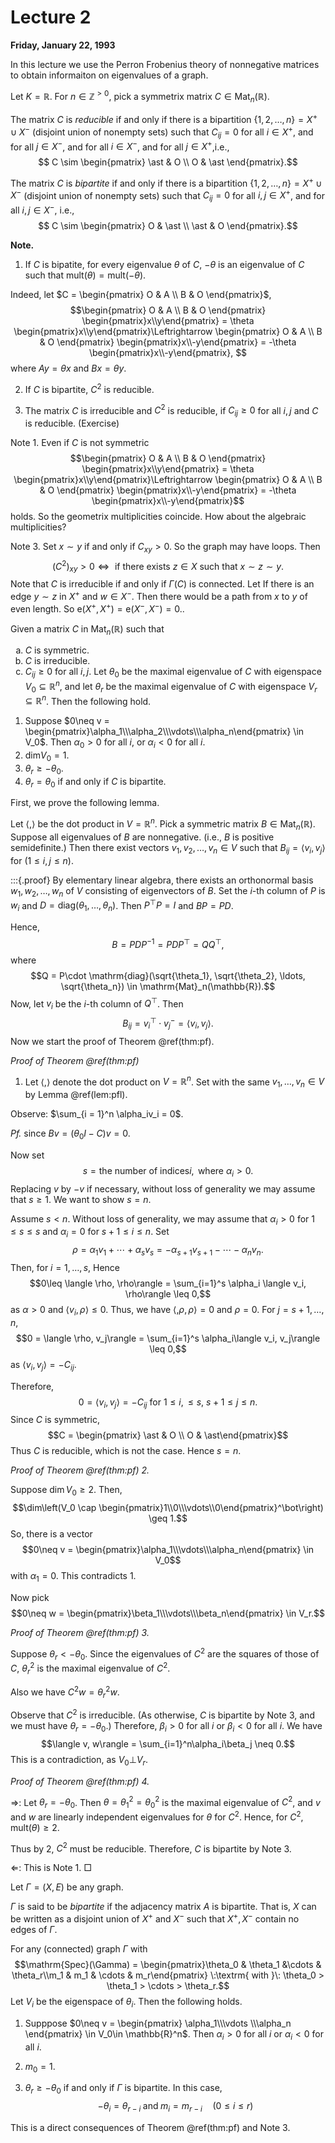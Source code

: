 # Lecture 2 {#lec2}
**Friday, January 22, 1993**

In this lecture we use the Perron Frobenius theory of nonnegative matrices to obtain informaiton on eigenvalues of a graph.

Let $K = \mathbb{R}$. For $n\in \mathbb{Z}^{> 0}$, pick a symmetrix matrix $C\in \mathrm{Mat}_n(\mathbb{R})$.

:::{.definition}
The matrix $C$ is _reducible_ if and only if there is a bipartition $\{1, 2, \ldots, n\} = X^+ \cup X^-$ (disjoint union of nonempty sets) such that $C_{ij} = 0$ for all $i\in X^+$, and for all $j\in X^-$, and for all $i\in X^-$, and for all $j\in X^+$,i.e.,
$$ C \sim \begin{pmatrix} \ast & O \\ O & \ast \end{pmatrix}.$$
:::

:::{.definition}
The matrix $C$ is _bipartite_ if and only if there is a bipartition $\{1, 2, \ldots, n\} = X^+ \cup X^-$ (disjoint union of nonempty sets) such that $C_{ij} = 0$ for all $i,j\in X^+$, and for all $i,j\in X^-$, i.e.,
$$ C \sim \begin{pmatrix} O & \ast \\ \ast  & O \end{pmatrix}.$$
:::

**Note.**

1. If $C$ is bipatite, for every eigenvalue $\theta$ of $C$, $-\theta$ is an eigenvalue of $C$ such that $\mathrm{mult}(\theta) = \mathrm{mult}(-\theta)$. 

Indeed, let $C = \begin{pmatrix} O & A \\ B & O \end{pmatrix}$, 
$$\begin{pmatrix} O & A \\ B & O \end{pmatrix} \begin{pmatrix}x\\y\end{pmatrix} = \theta \begin{pmatrix}x\\y\end{pmatrix}\Leftrightarrow \begin{pmatrix} O & A \\ B & O \end{pmatrix} \begin{pmatrix}x\\-y\end{pmatrix} = -\theta \begin{pmatrix}x\\-y\end{pmatrix}, $$
where $Ay = \theta x$ and $Bx = \theta y$.

2. If $C$ is bipartite, $C^2$ is reducible. 

3. The matrix $C$ is irreducible and $C^2$ is reducible, if $C_{ij} \geq 0$ for all $i,j$ and $C$ is reducible. (Exercise)

:::{.remark}
Note 1. Even if $C$ is not symmetric
$$\begin{pmatrix} O & A \\ B & O \end{pmatrix} \begin{pmatrix}x\\y\end{pmatrix} = \theta \begin{pmatrix}x\\y\end{pmatrix}\Leftrightarrow \begin{pmatrix} O & A \\ B & O \end{pmatrix} \begin{pmatrix}x\\-y\end{pmatrix} = -\theta \begin{pmatrix}x\\-y\end{pmatrix}$$
holds. So the geometrix multiplicities coincide. How about the algebraic multiplicities?

Note 3. Set $x \sim y$ if and only if $C_{xy}>0$. So the graph may have loops. Then 
$$(C^2)_{xy} > 0 \Leftrightarrow \textrm{ if there exists } z\in X \textrm{ such that } x\sim z \sim y.$$
Note that $C$ is irreducible if and only if $\Gamma(C)$ is connected. Let
\begin{align}
X^+ & = \{y\mid \textrm{there is a path of even length from }x \textrm{ to }y\}\\
X^- & = \{y\mid \textrm{there is no path of even length from }x \textrm{ to }y\} \neq \emptyset.
\end{align}
If there is an edge $y\sim z$ in $X^+$ and $w\in X^-$. Then there would be a path from $x$ to $y$ of even length.
So $\mathrm{e}(X^+, X^+) = \mathrm{e}(X^-, X^-) = 0.$.
:::

:::{.theorem #pf name="Perron-Frobenius"}
Given a matrix $C$ in $\mathrm{Mat}_n(\mathbb{R})$ such that

a. $C$ is symmetric.  
b. $C$ is irreducible.  
c. $C_{ij} \geq 0$ for all $i,j$.
Let $\theta_0$ be the maximal eigenvalue of $C$ with eigenspace $V_0 \subseteq \mathbb{R}^n$, and let $\theta_r$ be the maximal eigenvalue of $C$ with eigenspace $V_r \subseteq \mathbb{R}^n$. Then the following hold.  

1. Suppose $0\neq v = \begin{pmatrix}\alpha_1\\\alpha_2\\\vdots\\\alpha_n\end{pmatrix} \in V_0$. Then $\alpha_0 > 0$ for all $i$, or $\alpha_i < 0$ for all $i$.  
2. $\mathrm{dim}V_0 = 1$.  
3. $\theta_r \geq -\theta_0$.  
4. $\theta_r = \theta_0$ if and only if $C$ is bipartite.
:::

First, we prove the following lemma.

:::{.lemma #pfl}
Let $\langle , \rangle$ be the dot product in $V = \mathbb{R}^n$. Pick a symmetric matrix $B \in \mathrm{Mat}_n(\mathbb{R})$. Suppose all eigenvalues of $B$ are nonnegative. (i.e., $B$ is positive semidefinite.) Then there exist vectors $v_1, v_2, \ldots, v_n\in V$ such that $B_{ij} = \langle v_i, v_j\rangle$ for $(1\leq i, j \leq n)$.
:::
:::{.proof}
By elementary linear algebra, there exists an orthonormal basis $w_1, w_2, \ldots, w_n$ of $V$ consisting of eigenvectors of $B$. Set the $i$-th column of $P$ is $w_i$ and $D = \mathrm{diag}(\theta_1,\ldots, \theta_n)$. Then $P^\top P = I$ and $BP = PD$.

Hence,
$$B = PDP^{-1} = PDP^\top = QQ^\top,$$
where
$$Q = P\cdot \mathrm{diag}(\sqrt{\theta_1}, \sqrt{\theta_2}, \ldots, \sqrt{\theta_n}) \in \mathrm{Mat}_n(\mathbb{R}).$$
Now, let $v_i$ be the $i$-th column of $Q^\top$. Then
$$B_{ij} = v_i^\top\cdot v_j^- = \langle v_i, v_j\rangle.$$
Now we start the proof of Theorem \@ref(thm:pf).

_Proof of Theorem \@ref(thm:pf)_

1. Let $\langle , \rangle$ denote the dot product on $V = \mathbb{R}^n$. Set
\begin{align}
B & = \theta I - C\\
  & = \textrm{symmetric matrix with eigenvalues }\theta_0 - \theta_i \geq 0\\
  & = (\langle v_i, v_j\rangle)_{1\leq i,j\leq n}
\end{align}
with the same $v_1, \ldots, v_n \in V$ by Lemma \@ref(lem:pfl).

Observe: $\sum_{i = 1}^n \alpha_iv_i = 0$.

_Pf._
\begin{align}
\|\sum_{i = 1}^n \alpha_iv_i\|^2 & = \langle \sum_{i=1}^n\alpha_iv_i, \sum_{i=1}^n\alpha_iv_i\rangle\\
& = \begin{pmatrix} \alpha_1 &\ldots &\alpha_n\end{pmatrix}B\begin{pmatrix} \alpha_1\\\vdots\\\alpha_n\end{pmatrix}\\
& = v^\top Bv\\
& = 0,
\end{align}
since $Bv = (\theta_0 I - C)v = 0$.

Now set 
$$s = \textrm{the number of indices} i, \textrm{ where } \alpha_i >0.$$
Replacing $v$ by $-v$ if necessary, without loss of generality we may assume that $s\geq 1$. We want to show $s = n$. 

Assume $s < n$. Without loss of generality, we may assume that $\alpha_i >0$ for $1\leq s\leq s$ and $\alpha_i = 0$ for $s+1 \leq i \leq n$.
Set
$$ \rho = \alpha_1v_1 + \cdots + \alpha_sv_s = -\alpha_{s+1}v_{s+1} - \cdots - \alpha_nv_n.$$
Then, for $i = 1,\ldots, s$,
\begin{align}
\langle v_i, \rho \rangle & = \sum_{j = s+1}^n -\alpha_j\langle v_i, v_j\rangle \quad (\langle v_i, v_j\rangle = B_{ij}, B = \theta_0I - C)\\
  & = \sum_{j = s+1}^n (-\alpha_{ij})(-C_{ij})\\
  & \leq 0.
\end{align}
Hence 
$$0\leq \langle \rho, \rho\rangle = \sum_{i=1}^s \alpha_i \langle v_i, \rho\rangle \leq 0,$$
as $\alpha > 0$ and $\langle v_i, \rho\rangle \leq 0$. Thus, we have
$\langle, \rho, \rho \rangle = 0$ and $\rho = 0$.
For $j = s+1, \ldots, n$, 
$$0 = \langle \rho, v_j\rangle = \sum_{i=1}^s \alpha_i\langle v_i, v_j\rangle \leq 0,$$
as $\langle v_i, v_j\rangle = -C_{ij}$.

Therefore, 
$$0 = \langle v_i, v_j \rangle = -C_{ij} \textrm{ for } 1\leq i, \leq s, \: s+1 \leq j \leq n.$$
Since $C$ is symmetric,
$$C = \begin{pmatrix} \ast & O \\ O & \ast\end{pmatrix}$$
Thus $C$ is reducible, which is not the case. Hence $s = n$.

_Proof of Theorem \@ref(thm:pf) 2._

Suppose $\dim V_0 \geq 2$. Then,
$$\dim\left(V_0 \cap \begin{pmatrix}1\\0\\\vdots\\0\end{pmatrix}^\bot\right) \geq 1.$$
So, there is a vector
$$0\neq v = \begin{pmatrix}\alpha_1\\\vdots\\\alpha_n\end{pmatrix} \in V_0$$
with $\alpha_1 = 0$. This contradicts 1. 

Now pick
$$0\neq w = \begin{pmatrix}\beta_1\\\vdots\\\beta_n\end{pmatrix} \in V_r.$$

_Proof of Theorem \@ref(thm:pf) 3._

Suppose $\theta_r < -\theta_0$. Since the eigenvalues of $C^2$ are the squares of those of $C$, $\theta_r^2$ is the maximal eigenvalue of $C^2$.

Also we have $C^2w = \theta_r^2w$. 

Observe that $C^2$ is irreducible. (As otherwise, $C$ is bipartite by Note 3, and we must have $\theta_r = -\theta_0$.)
Therefore, $\beta_i > 0$ for all $i$ or $\beta_i < 0$ for all $i$. We have
$$\langle v, w\rangle = \sum_{i=1}^n\alpha_i\beta_j \neq 0.$$
This is a contradiction, as $V_0 \bot V_r$.

_Proof of Theorem \@ref(thm:pf) 4._

$\Rightarrow$: Let $\theta_r = -\theta_0$. Then $\theta = \theta_1^2 = \theta_0^2$ is the maximal eigenvalue of $C^2$, and $v$ and $w$ are linearly independent eigenvalues for  $\theta$ for $C^2$. Hence, for $C^2$, $\mathrm{mult}(\theta) \geq 2$.

Thus by 2, $C^2$ must be reducible. Therefore, $C$ is bipartite by Note 3.

$\Leftarrow$: This is Note 1. 
$\Box$

Let $\Gamma = (X, E)$ be any graph.

:::{.definition}
$\Gamma$ is said to be _bipartite_ if the adjacency matrix $A$ is bipartite. That is, $X$ can be written as a disjoint union of $X^+$ and $X^-$ such that $X^+, X^-$ contain no edges of $\Gamma$. 
:::

:::{.corollary}
For any (connected) graph $\Gamma$ with
$$\mathrm{Spec}(\Gamma) = \begin{pmatrix}\theta_0 & \theta_1 &\cdots & \theta_r\\m_1 & m_1 & \cdots & m_r\end{pmatrix} \:\textrm{ with }\: \theta_0 > \theta_1 > \cdots > \theta_r.$$
Let $V_i$ be the eigenspace of $\theta_i$. Then the following holds.

1. Supppose $0\neq v = \begin{pmatrix} \alpha_1\\\vdots \\\alpha_n \end{pmatrix} \in V_0\in \mathbb{R}^n$. Then $\alpha_i > 0$ for all $i$ or $\alpha_i < 0$ for all $i$.

2. $m_0 = 1$.

3. $\theta_r \geq -\theta_0$ if and only if $\Gamma$ is bipartite. In this case, 
$$-\theta_i = \theta_{r-i} \; \textrm{and} \; m_i = m_{r-i} \quad (0\leq i\leq r)$$
:::
:::{.proof}
This is a direct consequences of Theorem \@ref(thm:pf) and Note 3.
:::
